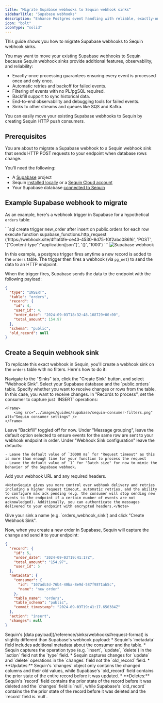 ```yaml
---
title: "Migrate Supabase webhooks to Sequin webhook sinks"
sidebarTitle: "Supabase webhooks"
description: "Enhance Postgres event handling with reliable, exactly-once processing. Upgrade from basic Supabase webhooks to feature-rich Sequin webhook sinks."
icon: "bolt"
iconType: "solid"
---
```


This guide shows you how to migrate Supabase webhooks to Sequin webhook sinks.

You may want to move your existing Supabase webhooks to Sequin because Sequin webhook sinks provide additional features, observability, and reliability:

* Exactly-once processing guarantees ensuring every event is processed once and only once.
* Automatic retries and backoff for failed events.
* Filtering of events with no PL/pgSQL required.
* Backfill support to sync historical data.
* End-to-end observability and debugging tools for failed events.
* Sinks to other streams and queues like SQS and Kafka.

You can easily move your existing Supabase webhooks to Sequin by creating Sequin HTTP push consumers.

## Prerequisites

You are about to migrate a Supabase webhook to a Sequin webhook sink that sends HTTP POST requests to your endpoint when database rows change.

You'll need the following:

- A [Supabase](https://supabase.com) project
- Sequin [installed locally](/quickstart/webhooks) or a [Sequin Cloud account](https://console.sequinstream.com/register)
- Your Supabase database [connected to Sequin](/how-to/setup-supabase)


## Example Supabase webhook to migrate

As an example, here's a webhook trigger in Supabase for a hypothetical `orders` table:

<Tabs>
  <Tab title="SQL">
  ```sql
    create trigger new_order
    after insert on public.orders
    for each row
    execute function supabase_functions.http_request ('https://webhook.site/4f1af4fe-ce43-4530-9d75-f0f2abc086f6', 'POST', '{"Content-type":"application/json"}', '{}', '1000')
    ```
  </Tab>
  <Tab title="Supabase Console">
    <Frame>
        <img src="../images/guides/supabase/supabase-webhook.png" alt="Supabase webhook" />
    </Frame>
  </Tab>
</Tabs>


In this example, a postgres trigger fires anytime a new record is added to the `orders` table. The trigger then fires a webhook (via `pg_net`) to send the data to an HTTP endpoint.

When the trigger fires, Supabase sends the data to the endpoint with the following payload:

```json
{
  "type": "INSERT",
  "table": "orders",
  "record": {
    "id": 4,
    "user_id": 4,
    "order_date": "2024-09-03T18:32:48.108729+00:00",
    "total_amount": 154.97
  },
  "schema": "public",
  "old_record": null
}
```

## Create a Sequin webhook sink

To replicate this exact webhook in Sequin, you'll create a webhook sink on the `orders` table with no filters. Here's how to do it:

<Steps titleSize="h3" >
  <Step title="Create a new sink">
    Navigate to the "Sinks" tab, click the "Create Sink" button, and select "Webhook Sink".
  </Step>

  <Step title="Select source table">
    Select your Supabase database and the `public.orders` table.
  </Step>

  <Step title="Choose message type">
    Specify whether you want to receive changes or rows from the table. In this case, you want to receive changes.
  </Step>

  <Step title="Specify change types">
    In "Records to process", set the consumer to capture just `INSERT` operations:

    <Frame>
        <img src="../images/guides/supabase/sequin-consumer-filters.png" alt="Sequin consumer settings" />
    </Frame>
  </Step>

  <Step title="Configure backfill">
    Leave "Backfill" toggled off for now.
  </Step>

  <Step title="Configure message grouping">
    Under "Message grouping", leave the default option selected to ensure events for the same row are sent to your webhook endpoint in order.
  </Step>

  <Step title="Configure sink settings">
    Under "Webhook Sink configuration" leave the defaults:

    - Leave the default value of `30000 ms` for "Request timeout" as this is more than enough time for your function to process the request
    - Leave the default value of `1` for "Batch size" for now to mimic the behavior of the Supabase webhook.
  </Step>

  <Step title="Configure HTTP endpoint">
    Add your webhook URL and any required headers.

    <Note>Sequin gives you more control over webhook delivery and retries including a higher request timeout, automatic retries, and the ability to configure max ack pending (e.g. the consumer will stop sending new events to the endpoint if a certain number of events are not acknowledged). Additionally, you can authenticate the messages delivered to your endpoint with encrypted headers.</Note>
  </Step>

  <Step title="Name and create sink">
    Give your sink a name (e.g. `orders_webhook_sink`) and click "Create Webhook Sink".
  </Step>
</Steps>

Now, when you create a new order in Supabase, Sequin will capture the change and send it to your endpoint:

```json
{
  "record": {
    "id": 5,
    "order_date": "2024-09-03T19:41:17Z",
    "total_amount": "154.97",
    "user_id": 5
  },
  "metadata": {
    "consumer": {
      "id": "107adb3d-76b4-40ba-8e9d-587f9871ab5c",
      "name": "new_order"
    },
    "table_name": "orders",
    "table_schema": "public",
    "commit_timestamp": "2024-09-03T19:41:17.650384Z"
  },
  "action": "insert",
  "changes": null
}
```

<Note>
  Sequin's [data payload](/reference/sinks/webhooks#request-format) is slightly different than Supabase's webhook payload:
  * Sequin's `metadata` field includes additional metadata about the consumer and the table.
  * Sequin captures the operation type (e.g. `insert`, `update`, `delete`) in the `action` field not the `type` field.
  * Sequin captures changes for `update` and `delete` operations in the `changes` field not the `old_record` field.
    * **Updates:** Sequin's `changes` object only contains the changed columns and their old values, while Supabase's `old_record` field contains the prior state of the entire record before it was updated.
    * **Deletes:** Sequin's `record` field contains the prior state of the record before it was deleted and the `changes` field is `null`, while Supabase's `old_record` contains the the prior state of the record before it was deleted and the `record` field is `null`.
</Note>